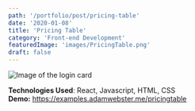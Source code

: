 ```yaml
---
path: '/portfolio/post/pricing-table'
date: '2020-01-08'
title: 'Pricing Table'
category: 'Front-end Development'
featuredImage: 'images/PricingTable.png'
draft: false
---
```


![Image of the login card](images/PricingTable.png)

**Technologies Used**: React, Javascript, HTML, CSS<br />
**Demo:** https://examples.adamwebster.me/pricingtable
